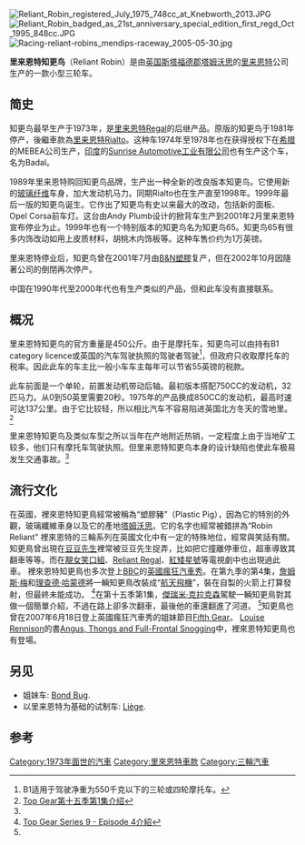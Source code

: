 {{FixBunching|begin}}
{{Infobox Automobile
| name         = 里来恩特知更鸟
| manufacturer = {{tsl|en|Reliant Motors|里来恩特汽車公司}}
| image        = File:2001 Reliant Robin SLX 800cc Front.jpg
| assembly = {{UK}}[[塔姆沃思|塔姆沃思]]<br>{{GRE}}[[雅典|雅典]]（授权版本）
| production   = 1973-1981 (英国)<br/>1974 - 1978 （希腊，授权版本）<br/>1989 - 2001 (英国-重组)<br />2001 - 2002 (B&N Plastics)
| engine       =748cc[[顶置气门|顶置气门]]轻合金[[直列四缸|直列四缸]]<ref name=Motor197311>{{cite journal| authorlink =Phillip Turner| title = The Regal is dead...long live the Robin| journal = [[The_Motor_(magazine)|Motor]]| volume = 3708| pages = pages 18–19 |date =1973-11-03}}</ref>
| body_style   = {{tsl|en|Three-wheeler|机动三轮车|带外壳的三轮摩托车}}<ref name=Motor197311/>
| transmission = 4速手动全同步器式变速器<ref name=Motor197311/>
| length       = 85英寸<ref name=Motor197311/>
| width        = 131英寸<ref name=Motor197311/>
| height       = 56英寸<ref name=Motor197311/>
| wheelbase    = 85英寸<ref name=Motor197311/>
| weight       =
| fuel_capacity =
| predecessor  = [[里来恩特Regal|里来恩特Regal]]
| successor    = [[里来恩特Rialto|里来恩特Rialto]]
| related      = [[里来恩特Kitten|里来恩特Kitten]]<ref name=Motor197311/>
}}
{{FixBunching|mid}}
[[File:Reliant_Robin_registered_July_1975_748cc_at_Knebworth_2013.JPG|thumb]]
[[File:Reliant_Robin_badged_as_21st_anniversary_special_edition_first_regd_Oct_1995_848cc.JPG|thumb]]
{{FixBunching|mid}}
[[Image:Racing-reliant-robins_mendips-raceway_2005-05-30.jpg|thumb]]
{{FixBunching|end}}

'''里来恩特知更鸟'''（Reliant Robin）是由[[英国|英国]][[斯塔福德郡|斯塔福德郡]][[塔姆沃思|塔姆沃思]]的[[里来恩特|里来恩特]]公司生产的一款小型三轮车。

==简史==
知更鸟最早生产于1973年，是[[里来恩特Regal|里来恩特Regal]]的后继产品。原版的知更鸟于1981年停产，後繼車款為[[里来恩特Rialto|里来恩特Rialto]]。这种车1974年至1978年也在获得授权下在[[希腊|希腊]]的MEBEA公司生产，[[印度|印度]]的[[Sunrise_Automotive工业有限公司|Sunrise Automotive工业有限公司]]也有生产这个车，名为Badal。

1989年里来恩特购回知更鸟品牌，生产出一种全新的改良版本知更鸟。它使用新的[[玻璃纤维|玻璃纤维]]车身，加大发动机马力。同期Rialto也在生产直至1998年。1999年最后一版的知更鸟诞生。它作出了知更鸟有史以来最大的改动，包括新的面板、Opel Corsa前车灯。这台由Andy Plumb设计的掀背车生产到2001年2月里来恩特宣布停业为止。1999年也有一个特别版本的知更鸟名为知更鸟65。知更鸟65有很多内饰改动如用上皮质材料，胡桃木内饰板等。这种车售价约为1万英镑。

里来恩特停业后，知更鸟曾在2001年7月由[[B&N塑膠|B&N塑膠]]复产，但在2002年10月因隨著公司的倒閉再次停产。

中国在1990年代至2000年代也有生产类似的产品，但和此车没有直接联系。

==概况==
里来恩特知更鸟的官方重量是450公斤。由于是摩托车，知更鸟可以由持有B1 category licence或英国的汽车驾驶执照的驾驶者驾驶<ref>B1适用于驾驶净重为550千克以下的三轮或四轮摩托车。</ref>，但政府只收取摩托车的税率。因此此车的车主比一般小车车主每年可以节省55英镑的税款。

此车前面是一个单轮，前置发动机带动后轴。最初版本搭配750CC的发动机，32匹马力。从0到50英里需要20秒。1975年的产品换成850CC的发动机，最高时速可达137公里。由于它比较轻，所以相比汽车不容易陷进英国北方冬天的雪地里。<ref name="TGS15E1">[http://www.bbc.co.uk/programmes/b00syxz4 Top Gear第十五季第1集介绍]</ref>

里来恩特知更鸟及类似车型之所以当年在产地附近热销，一定程度上由于当地矿工较多，他们只有摩托车驾驶执照。但里来恩特知更鸟本身的设计缺陷也使此车极易发生交通事故。<ref name="TGS15E1"/>

==流行文化==
在英國，裡來恩特知更鳥經常被稱為“塑膠豬”（Plastic Pig），因為它的特別的外觀，玻璃纖維車身以及它的產地[[塔姆沃思|塔姆沃思]]。它的名字也經常被錯拼為“Robin Reliant” 裡來恩特的三輪系列在英國文化中有一定的特殊地位，經常與笑話有關。知更鳥曾出現在[[豆豆先生|豆豆先生]]裡常被豆豆先生捉弄，比如把它撞離停車位，超車導致其翻車等等。而在[[靚女笑口組|靚女笑口組]]、[[Reliant_Regal|Reliant Regal]]、[[紅矮星號|紅矮星號]]等電視劇中也出現過此車。 裡來恩特知更鳥也多次登上[[BBC|BBC]]的[[英國瘋狂汽車秀|英國瘋狂汽車秀]]。在第九季的第4集，[[詹姆斯·梅|詹姆斯·梅]]和[[理查德·哈蒙德|理查德·哈蒙德]]將一輛知更鳥改裝成“[[航天飛機|航天飛機]]”，裝在自製的火箭上打算發射，但最終未能成功。 <ref>[http://www.bbc.co.uk/topgear/show/episodes/series9episode4.shtml Top Gear Series 9 - Episode 4介紹]</ref>在第十五季第1集，[[傑瑞米·克拉克森|傑瑞米·克拉克森]]駕駛一輛知更鳥對其做一個簡單介紹，不過在路上卻多次翻車，最後他的車還翻進了河道。 <ref name="TGS15E1"/>知更鳥也曾在2007年6月18日登上英國瘋狂汽車秀的姐妹節目[[Fifth_Gear|Fifth Gear]]。 [[Louise_Rennison|Louise Rennison]]的書[[Angus,_Thongs_and_Full-Frontal_Snogging|Angus, Thongs and Full-Frontal Snogging]]中，裡來恩特知更鳥也有登場。

==另见==
* 姐妹车: [[Bond_Bug|Bond Bug]].
* 以里来恩特为基础的试制车: [[Liège_(车)|Liège]].

==参考==
{{Reflist}}

[[Category:1973年面世的汽車|Category:1973年面世的汽車]]
[[Category:里來恩特車款|Category:里來恩特車款]]
[[Category:三輪汽車|Category:三輪汽車]]